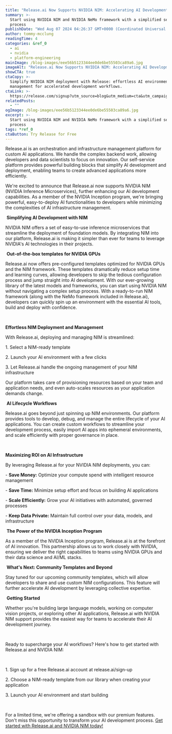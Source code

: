 ```yaml
---
title: "Release.ai Now Supports NVIDIA NIM: Accelerating AI Development and Deployment"
summary: >-
  Start using NVIDIA NIM and NVIDIA NeMo framework with a simplified setup
  process
publishDate: "Wed Aug 07 2024 04:26:37 GMT+0000 (Coordinated Universal Time)"
author: tommy-mcclung
readingTime: 4
categories: &ref_0
  - ai
  - nvidia
  - platform-engineering
mainImage: /blog-images/eee56b5123344ee0de6be55503ca89a6.jpg
imageAlt: "Release.ai Now Supports NVIDIA NIM: Accelerating AI Development and Deployment"
showCTA: true
ctaCopy: >-
  Simplify NVIDIA NIM deployment with Release: effortless AI environment
  management for accelerated development workflows.
ctaLink: >-
  https://release.com/signup?utm_source=blog&utm_medium=cta&utm_campaign=blog-cta&utm_content=release-ai-now-supports-nvidia-nim-accelerating-ai-development-and-deployment
relatedPosts:
  - ""
ogImage: /blog-images/eee56b5123344ee0de6be55503ca89a6.jpg
excerpt: >-
  Start using NVIDIA NIM and NVIDIA NeMo framework with a simplified setup
  process
tags: *ref_0
ctaButton: Try Release for Free
---
```


Release.ai is an orchestration and infrastructure management platform for custom AI applications. We handle the complex backend work, allowing developers and data scientists to focus on innovation. Our self-service platform provides powerful building blocks that simplify AI development and deployment, enabling teams to create advanced applications more efficiently.

We're excited to announce that Release.ai now supports NVIDIA NIM (NVIDIA Inference Microservices), further enhancing our AI development capabilities. As a member of the NVIDIA Inception program, we're bringing powerful, easy-to-deploy AI functionalities to developers while minimizing the complexities of AI infrastructure management.

‍
**Simplifying AI Development with NIM**

NVIDIA NIM offers a set of easy-to-use inference microservices that streamline the deployment of foundation models. By integrating NIM into our platform, Release.ai is making it simpler than ever for teams to leverage NVIDIA's AI technologies in their projects.

‍
**Out-of-the-box templates for NVIDIA GPUs**

Release.ai now offers pre-configured templates optimized for NVIDIA GPUs and the NIM framework. These templates dramatically reduce setup time and learning curves, allowing developers to skip the tedious configuration process and jump straight into AI development. With our ever-growing library of the latest models and frameworks, you can start using NVIDIA NIM without navigating a complex setup process. With a ready-to-run NIM framework (along with the NeMo framework included in Release.ai), developers can quickly spin up an environment with the essential AI tools, build and deploy with confidence.

‍

‍**Effortless NIM Deployment and Management**

With Release.ai, deploying and managing NIM is streamlined:

1\. Select a NIM-ready template

2\. Launch your AI environment with a few clicks

3\. Let Release.ai handle the ongoing management of your NIM infrastructure

Our platform takes care of provisioning resources based on your team and application needs, and even auto-scales resources as your application demands change.

‍
**AI Lifecycle Workflows**

Release.ai goes beyond just spinning up NIM environments. Our platform provides tools to develop, debug, and manage the entire lifecycle of your AI applications. You can create custom workflows to streamline your development process, easily import AI apps into ephemeral environments, and scale efficiently with proper governance in place.

‍

‍**Maximizing ROI on AI Infrastructure**

By leveraging Release.ai for your NVIDIA NIM deployments, you can:

\- **Save Money:** Optimize your compute spend with intelligent resource management

\- **Save Time:** Minimize setup effort and focus on building AI applications

\- **Scale Efficiently:** Grow your AI initiatives with automated, governed processes

\- **Keep Data Private:** Maintain full control over your data, models, and infrastructure

‍
**The Power of the NVIDIA Inception Program**

As a member of the NVIDIA Inception program, Release.ai is at the forefront of AI innovation. This partnership allows us to work closely with NVIDIA, ensuring we deliver the right capabilities to teams using NVIDIA GPUs and their data science and AI/ML stacks.

‍
**What's Next: Community Templates and Beyond**

Stay tuned for our upcoming community templates, which will allow developers to share and use custom NIM configurations. This feature will further accelerate AI development by leveraging collective expertise.

‍
**Getting Started**

Whether you're building large language models, working on computer vision projects, or exploring other AI applications, Release.ai with NVIDIA NIM support provides the easiest way for teams to accelerate their AI development journey.

‍

Ready to supercharge your AI workflows? Here's how to get started with Release.ai and NVIDIA NIM:

‍

1\. Sign up for a free Release.ai account at release.ai/sign-up

2\. Choose a NIM-ready template from our library when creating your application

3\. Launch your AI environment and start building

‍

For a limited time, we're offering a sandbox with our premium features. Don't miss this opportunity to transform your AI development process. [Get started with Release.ai and NVIDIA NIM today!](http://release.ai/sign-up)
